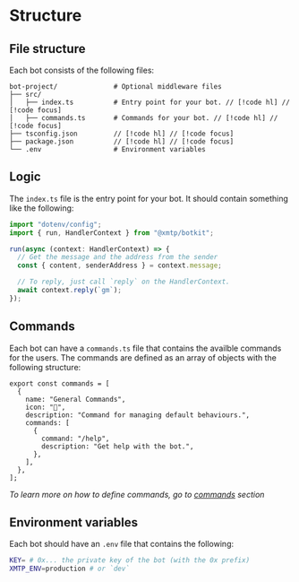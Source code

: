 # Structure

## File structure

Each bot consists of the following files:

```
bot-project/              # Optional middleware files
├── src/
│   ├── index.ts          # Entry point for your bot. // [!code hl] // [!code focus]
│   ├── commands.ts       # Commands for your bot. // [!code hl] // [!code focus]
├── tsconfig.json         // [!code hl] // [!code focus]
├── package.json          // [!code hl] // [!code focus]
└── .env                  # Environment variables
```

## Logic

The `index.ts` file is the entry point for your bot. It should contain something like the following:

```jsx [src/index.ts]
import "dotenv/config";
import { run, HandlerContext } from "@xmtp/botkit";

run(async (context: HandlerContext) => {
  // Get the message and the address from the sender
  const { content, senderAddress } = context.message;

  // To reply, just call `reply` on the HandlerContext.
  await context.reply(`gm`);
});
```

## Commands

Each bot can have a `commands.ts` file that contains the availble commands for the users. The commands are defined as an array of objects with the following structure:

```tsx [src/commands.ts]
export const commands = [
  {
    name: "General Commands",
    icon: "🔧",
    description: "Command for managing default behaviours.",
    commands: [
      {
        command: "/help",
        description: "Get help with the bot.",
      },
    ],
  },
];
```

_To learn more on how to define commands, go to [commands](./commands) section_

## Environment variables

Each bot should have an `.env` file that contains the following:

```bash
KEY= # 0x... the private key of the bot (with the 0x prefix)
XMTP_ENV=production # or `dev`
```
